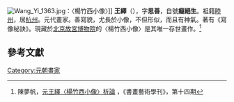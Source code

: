 [[File:Wang_Yi_1363.jpg|thumb]]：〈楊竹西小像〉]]
'''王繹'''（{{bd|1333年||?|}}），字'''思善'''，自號'''癡絕生'''。祖籍[[睦州|睦州]]，居[[杭州|杭州]]。元代畫家。善寫貌，尤長於小像，不但形似，而且有神氣。著有《寫像秘訣》。現藏於[[北京故宮博物院|北京故宮博物院]]的〈楊竹西小像〉是其唯一存世畫作。<ref>陳夢帆，[http://cart.ntua.edu.tw/upload/vercatalog/ver.014/ver.01413.pdf 元王繹〈楊竹西小像〉析論] {{Wayback|url=http://cart.ntua.edu.tw/upload/vercatalog/ver.014/ver.01413.pdf |date=20131219034439 }}，《書畫藝術學刊》，第十四期</ref>

==參考文獻==
{{commons category|Wang Yi}}
{{reflist}}

{{畫家小作品}}
[[Category:元朝畫家|Category:元朝畫家]]